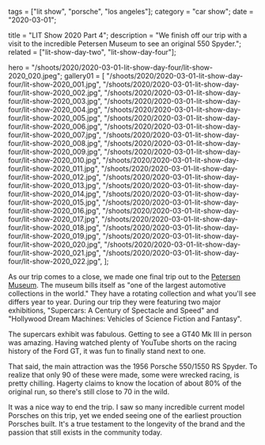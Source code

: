 tags = ["lit show", "porsche", "los angeles"];
category = "car show";
date = "2020-03-01";

title = "LIT Show 2020 Part 4";
description =
"We finish off our trip with a visit to the incredible Petersen Museum to see an original 550 Spyder.";
related = ["lit-show-day-two", "lit-show-day-four"];

hero =
"/shoots/2020/2020-03-01-lit-show-day-four/lit-show-2020_020.jpeg";
gallery01 = [
"/shoots/2020/2020-03-01-lit-show-day-four/lit-show-2020_001.jpg",
"/shoots/2020/2020-03-01-lit-show-day-four/lit-show-2020_002.jpg",
"/shoots/2020/2020-03-01-lit-show-day-four/lit-show-2020_003.jpg",
"/shoots/2020/2020-03-01-lit-show-day-four/lit-show-2020_004.jpg",
"/shoots/2020/2020-03-01-lit-show-day-four/lit-show-2020_005.jpg",
"/shoots/2020/2020-03-01-lit-show-day-four/lit-show-2020_006.jpg",
"/shoots/2020/2020-03-01-lit-show-day-four/lit-show-2020_007.jpg",
"/shoots/2020/2020-03-01-lit-show-day-four/lit-show-2020_008.jpg",
"/shoots/2020/2020-03-01-lit-show-day-four/lit-show-2020_009.jpg",
"/shoots/2020/2020-03-01-lit-show-day-four/lit-show-2020_010.jpg",
"/shoots/2020/2020-03-01-lit-show-day-four/lit-show-2020_011.jpg",
"/shoots/2020/2020-03-01-lit-show-day-four/lit-show-2020_012.jpg",
"/shoots/2020/2020-03-01-lit-show-day-four/lit-show-2020_013.jpg",
"/shoots/2020/2020-03-01-lit-show-day-four/lit-show-2020_014.jpg",
"/shoots/2020/2020-03-01-lit-show-day-four/lit-show-2020_015.jpg",
"/shoots/2020/2020-03-01-lit-show-day-four/lit-show-2020_016.jpg",
"/shoots/2020/2020-03-01-lit-show-day-four/lit-show-2020_017.jpg",
"/shoots/2020/2020-03-01-lit-show-day-four/lit-show-2020_018.jpg",
"/shoots/2020/2020-03-01-lit-show-day-four/lit-show-2020_019.jpg",
"/shoots/2020/2020-03-01-lit-show-day-four/lit-show-2020_020.jpg",
"/shoots/2020/2020-03-01-lit-show-day-four/lit-show-2020_021.jpg",
"/shoots/2020/2020-03-01-lit-show-day-four/lit-show-2020_022.jpg",
];

As our trip comes to a close, we made one final trip out to the [Petersen Museum](https://www.petersen.org/). The museum bills itself as "one of the largest automotive collections in the world." They have a rotating collection and what you'll see differs year to year. During our trip they were featuring two major exhibitions, "Supercars: A Century of Spectacle and Speed" and "Hollywood Dream Machines: Vehicles of Science Fiction and Fantasy".

The supercars exhibit was fabulous. Getting to see a GT40 Mk III in person was amazing. Having watched plenty of YouTube shorts on the racing history of the Ford GT, it was fun to finally stand next to one.

That said, the main attraction was the 1956 Porsche 550/1550 RS Spyder. To realize that only 90 of these were made, some were wrecked racing, is pretty chilling. Hagerty claims to know the location of about 80% of the original run, so there's still close to 70 in the wild.

It was a nice way to end the trip. I saw so many incredible current model Porsches on this trip, yet we ended seeing one of the earliest prouction Porsches built. It's a true testament to the longevity of the brand and the passion that still exists in the community today.
